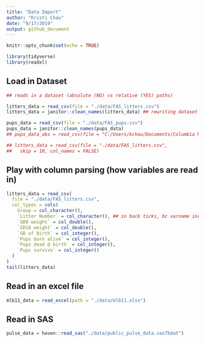 ```yaml
---
title: "Data Import"
author: "Kristi Chau"
date: "9/17/2019"
output: github_document
---
```


```r
knitr::opts_chunk$set(echo = TRUE)

library(tidyverse)
library(readxl)
```

## Load in Dataset

```r
## reads in a dataset (absolute (NO) vs relative (YES) paths)

litters_data = read_csv(file = "./data/FAS_litters.csv")
litters_data = janitor::clean_names(litters_data) ## rewriting dataset

pups_data = read_csv(file = "./data/FAS_pups.csv")
pups_data = janitor::clean_names(pups_data)
## pups_data_abs = read_csv(file = "C:/Users/kchau/Documents/Columbia Mailman/Columbia Mailman - Fall 2019/Data Science/Class Examples/data_import/data/FAS_pups.csv")

## litters_data = read_csv(file = "./data/FAS_litters.csv",
##   skip = 10, col_names = FALSE)
```

## Play with column parsing (how variables are read in)

```r
litters_data = read_csv(
  file = "./data/FAS_litters.csv",
  col_types = cols(
    Group = col_character(),
    `Litter Number` = col_character(), ## in back ticks, bc varname includes a space,   needs to be recognized as variable
    `GD0 weight` = col_double(),
    `GD18 weight` = col_double(),
    `GD of Birth` = col_integer(),
    `Pups born alive` = col_integer(),
    `Pups dead @ birth` = col_integer(),
    `Pups survive` = col_integer()
  )
)
tail(litters_data)
```

## Read in an excel file

```r
mlb11_data = read_excel(path = "./data/mlb11.xlsx")

```

## Read in SAS

```r
pulse_data = haven::read_sas("./data/public_pulse_data.sas7bdat")
```

